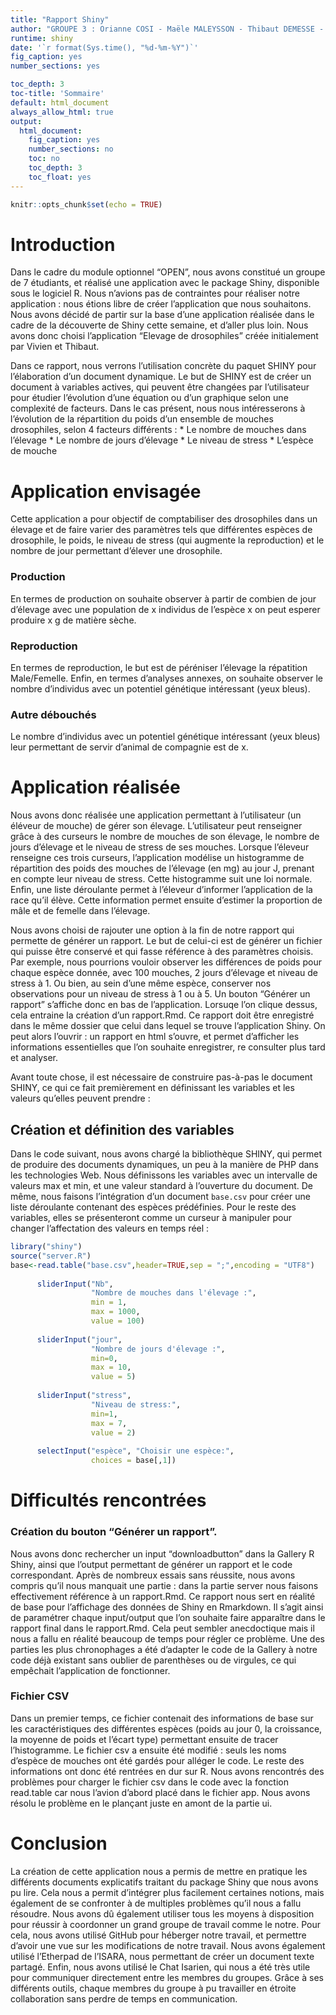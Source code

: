 ```yaml
---
title: "Rapport Shiny"
author: "GROUPE 3 : Orianne COSI - Maële MALEYSSON - Thibaut DEMESSE - Vivien GUERIN - Céline JACQUETON - Eoise GIROUD - Bastian SAUZE"
runtime: shiny
date: '`r format(Sys.time(), "%d-%m-%Y")`'
fig_caption: yes
number_sections: yes

toc_depth: 3
toc-title: 'Sommaire'
default: html_document
always_allow_html: true
output:
  html_document:
    fig_caption: yes
    number_sections: no
    toc: no
    toc_depth: 3
    toc_float: yes
---
```


```r
knitr::opts_chunk$set(echo = TRUE)
```
# Introduction

Dans le cadre du module optionnel "OPEN", nous avons constitué un groupe de 7 étudiants, et réalisé une application avec le package Shiny, disponible sous le logiciel R. Nous n'avions pas de contraintes pour réaliser notre application : nous étions libre de créer l'application que nous souhaitons. Nous avons décidé de partir sur la base d'une application réalisée dans le cadre de la découverte de Shiny cette semaine, et d'aller plus loin. Nous avons donc choisi l'application "Elevage de drosophiles" créée initialement par Vivien et Thibaut.


Dans ce rapport, nous verrons l'utilisation concrète du paquet SHINY pour l'élaboration d'un document dynamique. 
Le but de SHINY est de créer un document à variables actives, qui peuvent être changées par l'utilisateur pour étudier l'évolution d'une équation ou d'un graphique selon une complexité de facteurs.
Dans le cas présent, nous nous intéresserons à l'évolution de la répartition du poids d'un ensemble de mouches drosophiles, selon 4 facteurs différents :
* Le nombre de mouches dans l'élevage
* Le nombre de jours d'élevage
* Le niveau de stress
* L'espèce de mouche

# Application envisagée

Cette application a pour objectif de comptabiliser des drosophiles dans un élevage et de faire varier des paramètres tels que différentes espèces de drosophile, le poids, le niveau de stress (qui augmente la reproduction) et le nombre de jour permettant d'élever une drosophile. 

### Production

En termes de production on souhaite observer à partir de combien de jour d'élevage avec une population de x individus de l'espèce x on peut esperer produire x g de matière sèche.

### Reproduction

En termes de reproduction, le but est de péréniser l'élevage la répatition Male/Femelle.
Enfin, en termes d'analyses annexes, on souhaite observer le nombre d'individus avec un potentiel génétique intéressant (yeux bleus).

### Autre débouchés

Le nombre d’individus avec un potentiel génétique intéressant (yeux bleus) leur permettant de servir d’animal de compagnie est de x.

# Application réalisée

Nous avons donc réalisée une application permettant à l'utilisateur (un éléveur de mouche) de gérer son élevage.
L'utilisateur peut renseigner grâce à des curseurs le nombre de mouches de son élevage, le nombre de jours d'élevage et le niveau de stress de ses mouches. Lorsque l'éleveur renseigne ces trois curseurs, l'application modélise un histogramme de répartition des poids des mouches de l'élevage (en mg) au jour J, prenant en compte leur niveau de stress. Cette histogramme suit une loi normale.
Enfin, une liste déroulante permet à l'éleveur d'informer l'application de la race qu'il élève. Cette information permet ensuite d'estimer la proportion de mâle et de femelle dans l'élevage. 

Nous  avons choisi de rajouter une option à la fin de notre rapport qui  permette de générer un rapport. Le but de celui-ci est de générer un  fichier qui puisse être conservé et qui fasse référence à des paramètres  choisis. Par exemple, nous pourrions vouloir observer les différences  de poids pour chaque espèce donnée, avec 100 mouches, 2 jours d'élevage et niveau de stress à 1. Ou bien, au sein d'une même espèce, conserver  nos observations pour un niveau de stress à 1 ou à 5.
 Un bouton "Générer un rapport" s'affiche donc en bas de l'application. Lorsuqe l'on clique dessus, cela entraine la création d'un rapport.Rmd. Ce rapport doit être enregistré dans le même dossier que celui dans lequel se trouve l'application Shiny. On peut alors l'ouvrir : un rapport en html s'ouvre, et permet d'afficher les informations essentielles que l'on souhaite enregistrer, re consulter plus tard et analyser. 

Avant toute chose, il est nécessaire de construire pas-à-pas le document SHINY, ce qui ce fait premièrement en définissant les variables et les valeurs qu'elles peuvent prendre :

## Création et définition des variables

Dans le code suivant, nous avons chargé la bibliothèque SHINY, qui permet de produire des documents dynamiques, un peu à la manière de PHP dans les technologies Web. Nous définissons les variables avec un intervalle de valeurs max et min, et une valeur standard à l'ouverture du document. De même, nous faisons l'intégration d'un document ```base.csv``` pour créer une liste déroulante contenant des espèces prédéfinies. Pour le reste des variables, elles se présenteront comme un curseur à manipuler pour changer l'affectation des valeurs en temps réel :


```r
library("shiny")
source("server.R")
base<-read.table("base.csv",header=TRUE,sep = ";",encoding = "UTF8")
        
      sliderInput("Nb",
                  "Nombre de mouches dans l'élevage :",
                  min = 1,
                  max = 1000,
                  value = 100)
      
      sliderInput("jour",
                  "Nombre de jours d'élevage :",
                  min=0,
                  max = 10,
                  value = 5)
      
      sliderInput("stress",
                  "Niveau de stress:",
                  min=1,
                  max = 7,
                  value = 2)
      
      selectInput("espèce", "Choisir une espèce:",
                  choices = base[,1])
```


# Difficultés rencontrées
 
### Création du bouton "Générer un rapport". 

Nous avons donc rechercher un input "downloadbutton" dans la Gallery R Shiny, ainsi que l'output permettant de générer un rapport et le code correspondant. Après de nombreux essais sans réussite, nous avons compris qu'il nous manquait une partie : dans la partie server nous faisons effectivement référence à un rapport.Rmd. Ce rapport nous sert en réalité de base pour l'affichage des données de Shiny en Rmarkdown. Il s'agit ainsi de paramétrer chaque input/output que l'on souhaite faire apparaître dans le rapport final dans le rapport.Rmd. Cela peut sembler anecdoctique mais il nous a fallu en réalité beaucoup de temps pour régler ce problème. Une des parties les plus chronophages a été d'adapter le code de la Gallery à notre code déjà existant sans oublier de parenthèses ou de virgules, ce qui empêchait l'application de fonctionner. 

### Fichier CSV


Dans un premier temps, ce fichier contenait des informations de base sur les caractéristiques des différentes espèces (poids au jour 0, la croissance, la moyenne de poids et l'écart type) permettant ensuite de tracer l'histogramme.
Le fichier csv a ensuite été modifié : seuls les noms d'espèce de mouches ont été gardés pour alléger le code. Le reste des informations ont donc été rentrées en dur sur R. 
Nous avons rencontrés des problèmes pour charger le fichier csv dans le code avec la fonction read.table car nous l'avion d'abord placé dans le fichier app. Nous avons résolu le problème en le plançant juste en amont de la partie ui. 

# Conclusion

La création de cette application nous a permis de mettre en pratique les différents documents explicatifs traitant du package Shiny que nous avons pu lire. Cela nous a permit d'intégrer plus facilement certaines notions, mais également de se confronter à de multiples problèmes qu'il nous a fallu résoudre. Nous avons dû également utiliser tous les moyens à disposition pour réussir à coordonner un grand groupe de travail comme le notre. Pour cela, nous avons utilisé GitHub pour héberger notre travail, et permettre d'avoir une vue sur les modifications de notre travail. Nous avons également utilisé l'Etherpad de l'ISARA, nous permettant de créer un document texte partagé. Enfin, nous avons utilisé le Chat Isarien, qui nous a été très utile pour communiquer directement entre les membres du groupes. Grâce à ses différents outils, chaque membres du groupe à pu travailler en étroite collaboration sans perdre de temps en communication. 

